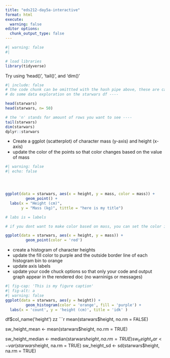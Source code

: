 ```yaml
---
title: "eds212-day5a-interactive"
format: html
execute: 
  warning: false
editor options:
  chunk_output_type: false
---
```

```r
#| warning: false
#| 

# load libraries
library(tidyverse)

```

Try using 'head()', 'tail()', and 'dim()'


```r
#| include: false 
# the code chunk can be omittted with the hash pipe above, these are called execution options ----  
# do some data exploration on the starwars df ----

head(starwars)
head(starwars, n= 50)

# the 'n' stands for amount of rows you want to see ----
tail(starwars)
dim(starwars)
dplyr::starwars

```


- Create a ggplot (scatterplot) of character mass (y-axis) and height (x-axis)
- update the color of the points so that color changes based on the value of mass

```r
#| warning: false
#| echo: false




ggplot(data = starwars, aes(x = height, y = mass, color = mass)) +
         geom_point() +
  labs(x = "Height (cm)", 
       y = "Mass (kg)", tittle = "here is my title")

# labs is = labels

# if you dont want to make color based on mass, you can set the color in  the geom_point layer

ggplot(data = starwars, aes(x = height, y = mass)) +
         geom_point(color = 'red')
```

- create a histogram of character heights 
- update the fill color to purple and the outside border line of each histogram bin to orange
- update axis labels
- update your code chuck options so that only your code and output graph appear in the rendered doc (no warninigs or messages)

```r
#| fig-cap: 'This is my figure caption'
#| fig-alt: a
#| warning: false
ggplot(data = starwars, aes(y = height)) +
         geom_histogram(color = 'orange', fill = 'purple') +
  labs(x = 'count', y = 'height (cm)', title = 'idk' )
```

df$col_name('height')
zz
```r

mean(starwars$height, no.rm = FALSE)
                                                                      
sw_height_mean <- mean(starwars$height, no.rm = TRUE)

sw_height_median <- median(starwars$height, na.rm = TRUE)
sw_height_var <- var(starwars$height, na.rm = TRUE)
sw_height_sd <- sd(starwars$height, na.rm = TRUE)                                          


